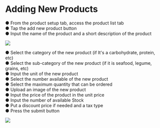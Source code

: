 # Adding New Products

●	From the product setup tab, access the product list tab  
●	Tap the add new product button  
●	Input the name of the product and a short description of the product  

![](../images/p5.5.png)

●	Select the category of the new product (if It's a carbohydrate, protein, etc)  
●	Select the sub-category of the new product (if it is seafood, legume, grains, etc)  
●	Input the unit of the new product  
●	Select the number available of the new product  
●	Select the maximum quantity that can be ordered  
●	Upload an image of the new product  
●	Input the price of the product in the unit price  
●	Input the number of available Stock   
●	Put a discount price if needed and a tax type  
●	Press the submit button   

![](../images/p5.png)
